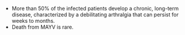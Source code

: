 - More than 50% of the infected patients develop a chronic, long-term disease, characterized by a debilitating arthralgia that can persist for weeks to months.
- Death from MAYV is rare.
